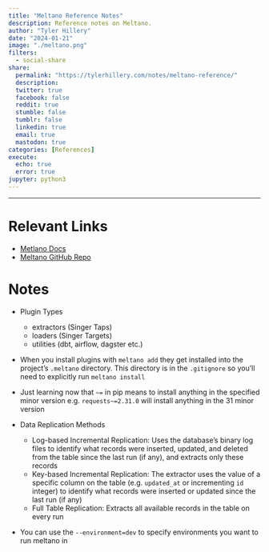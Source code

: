 ```yaml
---
title: "Meltano Reference Notes"
description: Reference notes on Meltano. 
author: "Tyler Hillery"
date: "2024-01-21"
image: "./meltano.png"
filters:
  - social-share
share:
  permalink: "https://tylerhillery.com/notes/meltano-reference/"
  description:
  twitter: true
  facebook: false
  reddit: true
  stumble: false
  tumblr: false
  linkedin: true
  email: true
  mastodon: true
categories: [References]
execute:
  echo: true
  error: true
jupyter: python3
---
```


------------------------------------------------------------------------
# Relevant Links
- [Metlano Docs](https://docs.meltano.com/)
- [Meltano GitHub Repo](https://github.com/meltano/meltano)


# Notes 
 
- Plugin Types
  - extractors (Singer Taps)
  - loaders (Singer Targets)
  - utilities (dbt, airflow, dagster etc.)

- When you install plugins with `meltano add` they get installed into the project's `.meltano` directory. This directory is in the `.gitignore` so you'll need to explicitly run `meltano install` 

- Just learning now that `~=` in pip means to install anything in the specified minor version e.g. `requests~=2.31.0` will install anything in the 31 minor version

- Data Replication Methods
  - Log-based Incremental Replication: Uses the database's binary log files to identify what records were inserted, updated, and deleted from the table since the last run (if any), and extracts only these records
  - Key-based Incremental Replication: The extractor uses the value of a specific column on the table (e.g. `updated_at` or incrementing `id` integer) to identify what records were inserted or updated since the last run (if any)
  - Full Table Replication: Extracts all available records in the table on every run

- You can use the `--environment=dev` to specify environments you want to run meltano in